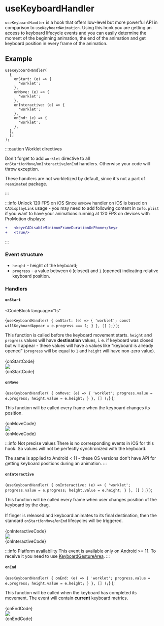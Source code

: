 
# useKeyboardHandler

`useKeyboardHandler` is a hook that offers low-level but more powerful API in comparison to `useKeyboardAnimation`. Using this hook you are getting an access to keyboard lifecycle events and you can easily determine the moment of the beginning animation, the end of the animation and get keyboard position in every frame of the animation.

## Example

```tsx
useKeyboardHandler(
  {
    onStart: (e) => {
      'worklet';
    },
    onMove: (e) => {
      'worklet';
    },
    onInteractive: (e) => {
      'worklet';
    },
    onEnd: (e) => {
      'worklet';
    },
  },
  []
);
```

:::caution Worklet directives

Don't forget to add `worklet` directive to all `onStart`/`onMove`/`onInteractive`/`onEnd` handlers. Otherwise your code will throw exception.

These handlers are not workletized by default, since it's not a part of `reanimated` package.

:::

:::info Unlock 120 FPS on iOS
Since `onMove` handler on iOS is based on `CADisplayLink` usage - you may need to add following content in `Info.plist` if you want to have your animations running at 120 FPS on devices with ProMotion displays:

```diff
+	<key>CADisableMinimumFrameDurationOnPhone</key>
+	<true/>
```
:::

### Event structure

- `height` - height of the keyboard;
- `progress` - a value between `0` (closed) and `1` (opened) indicating relative keyboard position.

### Handlers

#### `onStart`

  <CodeBlock
    language="ts"
  >
{`useKeyboardHandler(
  {
    onStart: (e) => {
      'worklet';
      const willKeyboardAppear = e.progress === 1;
    }
  },
  []
);`}
  </CodeBlock>
);

<div className="grid">
  <div className="description-block">
    This function is called before the keyboard movement starts. <code>height</code> and <code>progress</code> values will have <b>destination</b> values, i. e. if keyboard was closed but will appear - these values will have a values like "keyboard is already opened" (<code>progress</code> will be equal to <code>1</code> and <code>height</code> will have non-zero value).
    <br/>
    <br/>
    <div className="desktop">
      {onStartCode}
    </div>
  </div>
  <div>
    <img src={require('./start.png').default} />
  </div>
</div>
<div className="mobile">
  {onStartCode}
</div>

#### `onMove`

  <CodeBlock
      language="ts"
    >
      {`useKeyboardHandler(
  {
    onMove: (e) => {
      'worklet';
      progress.value = e.progress;
      height.value = e.height;
    }
  },
  []
);`}
    </CodeBlock>
);

<div className="grid">
  <div className="description-block">
    This function will be called every frame when the keyboard changes its position.
    <br/>
    <br/>
    <div className="desktop">
      {onMoveCode}
    </div>
  </div>
  <div>
    <img src={require('./move.png').default} />
  </div>
</div>
<div className="mobile">
  {onMoveCode}
</div>

:::info Not precise values
There is no corresponding events in iOS for this hook. So values will not be perfectly synchronized with the keyboard.

The same is applied to Android < 11 - these OS versions don't have API for getting keyboard positions during an animation.
:::

#### `onInteractive`

  <CodeBlock
      language="ts"
    >
      {`useKeyboardHandler(
  {
    onInteractive: (e) => {
      'worklet';
      progress.value = e.progress;
      height.value = e.height;
    }
  },
  []
);`}
    </CodeBlock>
);

<div className="grid">
  <div className="description-block">
    This function will be called every frame when user changes position of the keyboard by the drag.
    <br />
    <br />
    If finger is released and keyboard animates to its final destination, then the standard <code>onStart</code>/<code>onMove</code>/<code>onEnd</code> lifecycles will be triggered.
    <br/>
    <br/>
    <div className="desktop">
      {onInteractiveCode}
    </div>
  </div>
  <div>
    <img src={require('./interactive.png').default} />
  </div>
</div>
<div className="mobile">
  {onInteractiveCode}
</div>

:::info Platform availability
This event is available only on Android >= 11. To receive it you need to use [KeyboardGestureArea](./../keyboard-gesture-area).
:::

#### `onEnd`

  <CodeBlock
      language="ts"
    >
      {`useKeyboardHandler(
  {
    onEnd: (e) => {
      'worklet';
      progress.value = e.progress;
      height.value = e.height;
    }
  },
  []
);`}
    </CodeBlock>
);

<div className="grid">
  <div className="description-block">
    This function will be called when the keyboard has completed its movement. The event will contain <b>current</b> keyboard metrics.
    <br/>
    <br/>
    <div className="desktop">
      {onEndCode}
    </div>
  </div>
  <div>
    <img src={require('./end.png').default} />
  </div>
</div>

<div className="mobile">
  {onEndCode}
</div>
